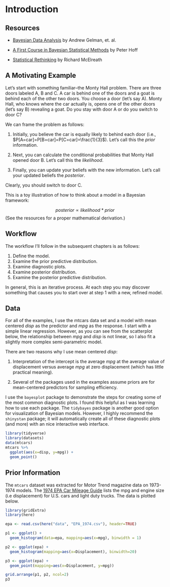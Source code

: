 # Introduction {#intro}

## Resources

- [Bayesian Data Analysis](http://www.stat.columbia.edu/~gelman/book/) by Andrew Gelman, et. al.

- [A First Course in Bayesian Statistical Methods](https://pdhoff.github.io/book/) by Peter Hoff

- [Statistical Rethinking](https://xcelab.net/rm/statistical-rethinking/) by Richard McElreath

## A Motivating Example

Let's start with something familiar--the Monty Hall problem.  There are three doors labeled A, B and C. A car is behind one of the doors and a goat is behind each of the other two doors. You choose a door (let's say A). Monty Hall, who knows where the car actually is, opens one of the other doors (let's say B) revealing a goat.  Do you stay with door A or do you switch to door C?

We can frame the problem as follows:

1. Initially, you believe the car is equally likely to behind each door (i.e., $P[A=car]=P[B=car]=P[C=car]=\frac{1}{3}$).  Let's call this the _prior_ information.

2. Next, you can calculate the conditional probabilities that Monty Hall opened door B. Let's call this the _likelihood_.

\begin{align*}
  P[B=open | A=car] &= \frac{1}{2}\\
  P[B=open | B=car] &= 0 \\
  P[B=open | C=car] &=1
\end{align*}

3. Finally, you can update your beliefs with the new information.  Let's call your updated beliefs the _posterior_.

\begin{align*}
  P[A=car|B=open] &= \frac{P[B=open|A=car]P[A=car]}{P[B=open]} = \frac{1/2 * 1/3}{1/6 + 0 + 1/3} = \frac{1}{3} \\
  P[B=car|B=open] &= \frac{P[B=open|B=car]P[B=car]}{P[B=open]} = \frac{0 * 1/3}{1/6 + 0 + 1/3} = 0 \\
  P[C=car|B=open] &= \frac{P[B=open|C=car]P[C=car]}{P[B=open]} = \frac{1 * 1/3}{1/6 + 0 + 1/3} = \frac{2}{3}
\end{align*}
  
Clearly, you should switch to door C.  

This is a toy illustration of how to think about a model in a Bayesian framework:

$$posterior \propto likelihood * prior$$
(See the resources for a proper mathematical derivation.)

## Workflow

The workflow I'll follow in the subsequent chapters is as follows:

1. Define the model.
2. Examine the prior predictive distribution.
3. Examine diagnostic plots.
4. Examine posterior distribution.
5. Examine the posterior predictive distribution.

In general, this is an iterative process. At each step you may discover something that causes you to start over at step 1 with a new, refined model. 

## Data

For all of the examples, I use the mtcars data set and a model with mean centered _disp_ as the predictor and _mpg_ as the response. I start with a simple linear regression. However, as you can see from the scatterplot below, the relationship between _mpg_ and _disp_ is not linear, so I also fit a slightly more complex semi-parametric model. 

There are two reasons why I use mean centered _disp_:

1. Interpretation of the intercept is the average _mpg_ at the average value of displacement versus average _mpg_ at zero displacement (which has little practical meaning).

2. Several of the packages used in the examples assume priors are for mean-centered predictors for sampling efficiency.

I use the `bayesplot` package to demonstrate the steps for creating some of the most common diagnostic plots. I found this helpful as I was learning how to use each package. The `tidybayes` package is another good option for visualization of Bayesian models. However, I highly recommend the `shinystan` package; it will automatically create all of these diagnostic plots (and more) with an nice interactive web interface.

```r
library(tidyverse)
library(datasets)
data(mtcars)
mtcars %>%
  ggplot(aes(x=disp, y=mpg)) +
  geom_point() 
```

## Prior Information

The `mtcars` dataset was extracted for Motor Trend magazine data on 1973-1974 models. The [1974 EPA Car Mileage Guide](https://www.fueleconomy.gov/feg/pdfs/guides/FEG1974.pdf) lists the mpg and engine size (i.e displacement) for U.S. cars and light duty trucks.  The data is plotted below.

```r
library(gridExtra)
library(here)

epa <- read.csv(here("data", "EPA_1974.csv"), header=TRUE)

p1 <- ggplot() +
  geom_histogram(data=epa, mapping=aes(x=mpg), binwidth = 1)

p2 <- ggplot(epa) +
  geom_histogram(mapping=aes(x=Displacement), binwidth=20) 

p3 <- ggplot(epa) +
  geom_point(mapping=aes(x=Displacement, y=mpg))

grid.arrange(p1, p2, ncol=2)
p3
```




